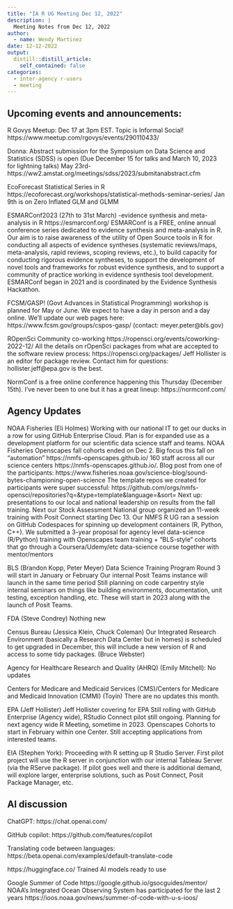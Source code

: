 ```yaml
---
title: "IA R UG Meeting Dec 12, 2022"
description: |
  Meeting Notes from Dec 12, 2022
author:
  - name: Wendy Martinez
date: 12-12-2022
output:
  distill::distill_article:
    self_contained: false
categories:
  - inter-agency r-users
  - meeting
---
```


## Upcoming events and announcements:

R Govys Meetup: Dec 17 at 3pm EST. Topic is Informal Social!
https://www.meetup.com/rgovys/events/290110433/

Donna: Abstract submission for the Symposium on Data Science and Statistics (SDSS) is open (Due December 15 for talks and March 10, 2023 for lightning talks) May 23rd- https://ww2.amstat.org/meetings/sdss/2023/submitanabstract.cfm

EcoForecast Statistical Series in R
https://ecoforecast.org/workshops/statistical-methods-seminar-series/
Jan 9th is on Zero Inflated GLM and GLMM

ESMARConf2023 (27th to 31st March) -evidence synthesis and meta-analysis in R https://esmarconf.org/ 
ESMARConf is a FREE, online annual conference series dedicated to evidence synthesis and meta-analysis in R. Our aim is to raise awareness of the utility of Open Source tools in R for conducting all aspects of evidence syntheses (systematic reviews/maps, meta-analysis, rapid reviews, scoping reviews, etc.), to build capacity for conducting rigorous evidence syntheses, to support the development of novel tools and frameworks for robust evidence synthesis, and to support a community of practice working in evidence synthesis tool development. ESMARConf began in 2021 and is coordinated by the Evidence Synthesis Hackathon.

FCSM/GASP! (Govt Advances in Statistical Programming) workshop is planned for May or June. We expect to have a day in person and a day online. We’ll update our web pages here:  https://www.fcsm.gov/groups/cspos-gasp/   (contact: meyer.peter@bls.gov)

ROpenSci Community co-working
https://ropensci.org/events/coworking-2022-12/
All the details on rOpenSci packages from what are accepted to the software review process: https://ropensci.org/packages/
Jeff Hollister is an editor for package review. Contact him for questions: hollister.jeff@epa.gov is the best.

NormConf is a free online conference happening this Thursday (December 15th). I've never been to one but it has a great lineup: https://normconf.com/ 

## Agency Updates

NOAA Fisheries (Eli Holmes)
Working with our national IT to get our ducks in a row for using GitHub Enterprise Cloud. Plan is  for expanded use as a development platform for our scientific data science staff and teams.
NOAA Fisheries Openscape​​s fall cohorts ended on Dec 2. Big focus this fall on “automation”
https://nmfs-openscapes.github.io/
160 staff across all our science centers  https://nmfs-openscapes.github.io/. 
Blog post from one of the participants: https://www.fisheries.noaa.gov/science-blog/sound-bytes-championing-open-science
The template repos we created for participants were super successful: https://github.com/orgs/nmfs-opensci/repositories?q=&type=template&language=&sort=
Next up: presentations to our local and national leadership on results from the fall training.
Next our Stock Assessment National group organized an 11-week training with Posit Connect starting Dec 13.
Our NMFS R UG ran a session on GitHub Codespaces for spinning up development containers (R, Python, C++). 
We submitted a 3-year proposal for agency level data-science (R/Python) training with Openscapes team training + “BLS-style” cohorts that go through a Coursera/Udemy/etc data-science course together with mentor/mentors

BLS (Brandon Kopp, Peter Meyer)
Data Science Training Program Round 3 will start in January or February
Our internal Posit Teams instance will launch in the same time period
Still planning on code carpentry style internal seminars on things like building environments, documentation, unit testing, exception handling, etc. These will start in 2023 along with the launch of Posit Teams.

FDA (Steve Condrey)
Nothing new

Census Bureau (Jessica Klein, Chuck Coleman)
Our Integrated Research Environment (basically a Research Data Center but in homes) is scheduled to get upgraded in December, this will include a new version of R and access to some tidy packages. (Bruce Webster)

Agency for Healthcare Research and Quality (AHRQ) (Emily Mitchell): 
No updates

Centers for Medicare and Medicaid Services (CMS)/Centers for Medicare and Medicaid Innovation (CMMI) (Toyin)
There are no updates this month.

EPA (Jeff Hollister)
Jeff Hollister covering for EPA
Still rolling with GitHub Enterprise (Agency wide), RStudio Connect pilot still ongoing.
Planning for next agency wide R Meeting, sometime in 2023.
Openscapes Cohorts to start in February within one Center. Still accepting applications from interested teams.

EIA (Stephen York):
Proceeding with R setting up R Studio Server. First pilot project will use the R server in conjunction with our internal Tableau Server (via the RServe package). If pilot goes well and there is additional demand, will explore larger, enterprise solutions, such as Posit Connect, Posit Package Manager, etc.

## AI discussion

ChatGPT: https://chat.openai.com/

GitHub copilot: ​​https://github.com/features/copilot

Translating code between languages: https://beta.openai.com/examples/default-translate-code

https://huggingface.co/
Trained AI models ready to use

Google Summer of Code
https://google.github.io/gsocguides/mentor/
NOAA’s Integrated Ocean Observing System has participated for the last 2 years https://ioos.noaa.gov/news/summer-of-code-with-u-s-ioos/